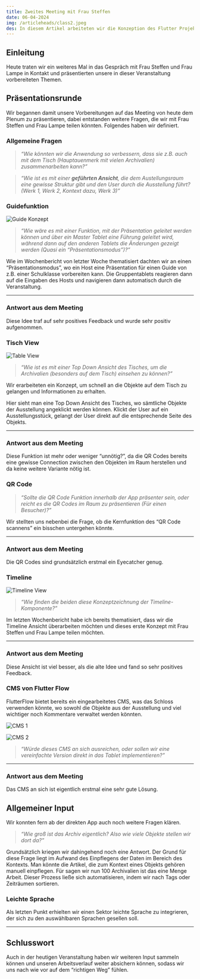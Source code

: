 ```yaml
---
title: Zweites Meeting mit Frau Steffen
date: 06-04-2024
img: /articleheads/class2.jpeg
des: In diesem Artikel arbeiteten wir die Konzeption des Flutter Projekts weiter aus und traten ein weiteres Mal in den direkten Austausch mit Frau Steffen.
---
```


## Einleitung

Heute traten wir ein weiteres Mal in das Gespräch mit Frau Steffen und Frau Lampe in Kontakt und präsentierten unsere in dieser Veranstaltung vorbereiteten Themen. 

## Präsentationsrunde

Wir begannen damit unsere Vorbereitungen auf das Meeting von heute dem Plenum zu präsentieren, dabei entstanden weitere Fragen, die wir mit Frau Steffen und Frau Lampe teilen könnten. Folgendes haben wir definiert.

### Allgemeine Fragen

> *“Wie könnten wir die Anwendung so verbessern, dass sie z.B. auch mit dem Tisch (Hauptauenmerk mit vielen Archivalien) zusammenarbeiten kann?”*
> 

> *“Wie ist es mit einer **geführten Ansicht**, die dem Austellungsraum eine gewisse Struktur gibt und den User durch die Ausstellung führt? (Werk 1, Werk 2, Kontext dazu, Werk 3)”*
> 

### Guidefunktion

![Guide Konzept](/articlecontents/wb-04-06-24/guide.png)

> *“Wie wäre es mit einer Funktion, mit der Präsentation geleitet werden können und über ein Master Tablet eine Führung geleitet wird, während dann auf den anderen Tablets die Änderungen gezeigt werden (Quasi ein “Präsentationsmodus”)?”*
> 

Wie im Wochenbericht von letzter Woche thematisiert dachten wir an einen “Präsentationsmodus”, wo ein Host eine Präsentation für einen Guide von z.B. einer Schulklasse vorbereiten kann. Die Gruppentablets reagieren dann auf die Eingaben des Hosts und navigieren dann automatisch durch die Veranstaltung.

---

### Antwort aus dem Meeting

Diese Idee traf auf sehr positives Feedback und wurde sehr positiv aufgenommen.

### Tisch View

![Table View](/articlecontents/wb-04-06-24/table.png)

> *“Wie ist es mit einer Top Down Ansicht des Tisches, um die Archivalien (besonders auf dem Tisch) einsehen zu können?”*
> 

Wir erarbeiteten ein Konzept, um schnell an die Objekte auf dem Tisch zu gelangen und Informationen zu erhalten.

Hier sieht man eine Top Down Ansicht des Tisches, wo sämtliche Objekte der Ausstellung angeklickt werden können. Klickt der User auf ein Ausstellungsstück, gelangt der User direkt auf die entsprechende Seite des Objekts.

---

### Antwort aus dem Meeting

Diese Funktion ist mehr oder weniger “unnötig?”, da die QR Codes bereits eine gewisse Connection zwischen den Objekten im Raum herstellen und da keine weitere Variante nötig ist. 

### QR Code

> *“Sollte die QR Code Funktion innerhalb der App präsenter sein, oder reicht es die QR Codes im Raum zu präsentieren (Für einen Besucher)?”*
> 

Wir stellten uns nebenbei die Frage, ob die Kernfunktion des “QR Code scannens” ein bisschen untergehen könnte. 

---

### Antwort aus dem Meeting

Die QR Codes sind grundsätzlich erstmal ein Eyecatcher genug.

### Timeline

![Timeline View](/articlecontents/wb-04-06-24/timeline.png)

> *“Wie finden die beiden diese Konzeptzeichnung der Timeline-Komponente?”*
> 

Im letzten Wochenbericht habe ich bereits thematisiert, dass wir die Timeline Ansicht überarbeiten möchten und dieses erste Konzept mit Frau Steffen und Frau Lampe teilen möchten.

---

### Antwort aus dem  Meeting

Diese Ansicht ist viel besser, als die alte Idee und fand so sehr positives Feedback. 

### CMS von Flutter Flow

FlutterFlow bietet bereits ein eingearbeitetes CMS, was das Schloss verwenden könnte, wo sowohl die Objekte aus der Ausstellung und viel wichtiger noch Kommentare verwaltet werden könnten.

![CMS 1](/articlecontents/wb-04-06-24/cms1.png)

![CMS 2](/articlecontents/wb-04-06-24/cms2.png)

> *“Würde dieses CMS an sich ausreichen, oder sollen wir eine vereinfachte Version direkt in das Tablet implementieren?”*
> 

---

### Antwort aus dem Meeting

Das CMS an sich ist eigentlich erstmal eine sehr gute Lösung.

## Allgemeiner Input

Wir konnten fern ab der direkten App auch noch weitere Fragen klären.

> *“Wie groß ist das Archiv eigentlich? Also wie viele Objekte stellen wir dort da?”*
> 

Grundsätzlich kriegen wir dahingehend noch eine Antwort. Der Grund für diese Frage liegt im Aufwand des Einpflegens der Daten im Bereich des Kontexts. Man könnte die Artikel, die zum Kontext eines Objekts gehören manuell einpflegen. Für sagen wir nun 100 Archivalien ist das eine Menge Arbeit. Dieser Prozess ließe sich automatisieren, indem wir nach Tags oder Zeiträumen sortieren.

### Leichte Sprache

Als letzten Punkt erhielten wir einen Sektor leichte Sprache zu integrieren, der sich zu den auswählbaren Sprachen gesellen soll. 

---

## Schlusswort

Auch in der heutigen Veranstaltung haben wir weiteren Input sammeln können und unseren Arbeitsverlauf weiter absichern können, sodass wir uns nach wie vor auf dem “richtigen Weg” fühlen.